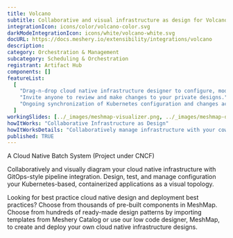 ```yaml
---
title: Volcano
subtitle: Collaborative and visual infrastructure as design for Volcano
integrationIcon: icons/color/volcano-color.svg
darkModeIntegrationIcon: icons/white/volcano-white.svg
docURL: https://docs.meshery.io/extensibility/integrations/volcano
description:
category: Orchestration & Management
subcategory: Scheduling & Orchestration
registrant: Artifact Hub
components: []
featureList:
  [
    "Drag-n-drop cloud native infrastructure designer to configure, model, and deploy your workloads.",
    "Invite anyone to review and make changes to your private designs.",
    "Ongoing synchronization of Kubernetes configuration and changes across any number of clusters."
  ]
workingSlides: [../_images/meshmap-visualizer.png, ../_images/meshmap-designer.png]
howItWorks: "Collaborative Infrastructure as Design"
howItWorksDetails: "Collaboratively manage infrastructure with your coworkers synchronously sharing the same designs."
published: TRUE
---
```


<p>A Cloud Native Batch System (Project under CNCF)</p>
<p>
  Collaboratively and visually diagram your cloud native infrastructure with GitOps-style pipeline
  integration. Design, test, and manage configuration your Kubernetes-based, containerized
  applications as a visual topology.
</p>
<p>
  Looking for best practice cloud native design and deployment best practices? Choose from thousands
  of pre-built components in MeshMap. Choose from hundreds of ready-made design patterns by
  importing templates from Meshery Catalog or use our low code designer, MeshMap, to create and
  deploy your own cloud native infrastructure designs.
</p>
